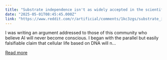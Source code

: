 ```yaml
---
title: "Substrate independence isn't as widely accepted in the scientific community as I reckoned"
date: "2025-05-01T08:45:45.000Z"
link: "https://www.reddit.com/r/artificial/comments/1kc3zgs/substrate_independence_isnt_as_widely_accepted_in/"
---
```


I was writing an argument addressed to those of this community who believe AI will never become conscious. I began with the parallel but easily falsifiable claim that cellular life based on DNA will n...

[Read more](https://www.reddit.com/r/artificial/comments/1kc3zgs/substrate_independence_isnt_as_widely_accepted_in/)
